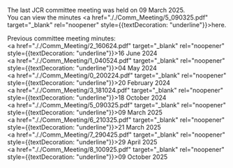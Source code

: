
The last JCR committee meeting was held on 09 March 2025.  
You can view the minutes <a href="././Comm_Meeting/5_090325.pdf" target="_blank" rel="noopener" style={{textDecoration: "underline"}}>here</a>.

Previous committee meeting minutes:  
<a href="././Comm_Meeting/2_160624.pdf" target="_blank" rel="noopener" style={{textDecoration: "underline"}}>16 June 2024</a><br/>
<a href="././Comm_Meeting/1_040524.pdf" target="_blank" rel="noopener" style={{textDecoration: "underline"}}>04 May 2024</a><br/>
<a href="././Comm_Meeting/0_200224.pdf" target="_blank" rel="noopener" style={{textDecoration: "underline"}}>20 February 2024</a><br/>
<a href="././Comm_Meeting/3_181024.pdf" target="_blank" rel="noopener" style={{textDecoration: "underline"}}>18 October 2024</a><br/>
<a href="././Comm_Meeting/5_090325.pdf" target="_blank" rel="noopener" style={{textDecoration: "underline"}}>09 March 2025</a><br/>
<a href="././Comm_Meeting/6_210325.pdf" target="_blank" rel="noopener" style={{textDecoration: "underline"}}>21 March 2025</a><br/>
<a href="././Comm_Meeting/7_290425.pdf" target="_blank" rel="noopener" style={{textDecoration: "underline"}}>29 April 2025</a><br/>
<a href="././Comm_Meeting/8_100925.pdf" target="_blank" rel="noopener" style={{textDecoration: "underline"}}>09 October 2025</a>